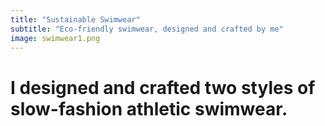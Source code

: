 ```yaml
---
title: "Sustainable Swimwear"
subtitle: "Eco-friendly swimwear, designed and crafted by me"
image: swimwear1.png
---
```


# I designed and crafted two styles of slow-fashion athletic swimwear.